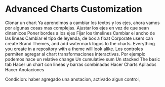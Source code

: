 # Advanced Charts Customization

Clonar un chart
Ya aprendimos a cambiar los textos y los ejes, ahora vamos por algunas cosas mas complejas.
Ajustar los ejes en vez de que sean dinamicos
Poner bordes a los ejes
Fijar los timelines
Cambiar el ancho de las lineas
Cambiar el tipo de leyenda, de box a float
Corporate users can create Brand Themes, and add watermark logos to the charts. Everything you create in a repository with a theme will look alike.
Los controles permiten agregar al chart transformaciones interactivas. 
Por ejemplo podemos hace un relative change
Un cumulative sum
Un stacked
The basic tab
Hacer un chart con lineas y barras combinadas
Hacer Charts Apilados
Hacer Anotaciones

Condicion: haber agregado una anotacion, activado algun control, 
